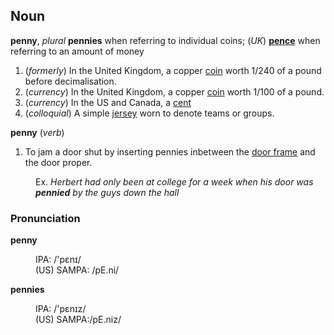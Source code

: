 ==Noun==

<b>penny</b>, ''plural'' <b>pennies</b> when referring to individual coins; (''UK'') <b>[[pence]]</b> when referring to an amount of money

#(<i>formerly</i>) In the United Kingdom, a copper [[coin]] worth 1/240 of a pound before decimalisation.
#(<i>currency</i>) In the United Kingdom, a copper [[coin]] worth 1/100 of a pound.
#(<i>currency</i>) In the US and Canada, a [[cent]]
#(<i>colloquial</i>) A simple [[jersey]] worn to denote teams or groups.

<b>penny</b> (<i>verb</i>)
# To jam a door shut by inserting pennies inbetween the [[door frame]] and the door proper.

:Ex.  <i>Herbert had only been at college for a week when his door was <b>pennied</b> by the guys down the hall</i>

=== Pronunciation ===

<b>penny</b>
: IPA: /'pɛnɪ/
:(US) SAMPA: /pE.ni/

<b>pennies</b>
: IPA: /'pɛnɪz/
:(US) SAMPA:/pE.niz/
